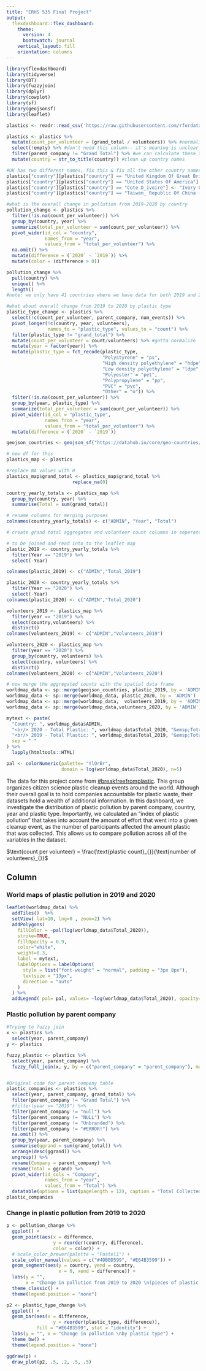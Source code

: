 ```yaml
---
title: "ERHS 535 Final Project"
output: 
  flexdashboard::flex_dashboard:
    theme: 
      version: 4
      bootswatch: journal
    vertical_layout: fill
    orientation: columns
---
```


```r
library(flexdashboard)
library(tidyverse)
library(DT)
library(fuzzyjoin)
library(dplyr)
library(cowplot)
library(sf)
library(geojsonsf)
library(leaflet)

plastics <- readr::read_csv('https://raw.githubusercontent.com/rfordatascience/tidytuesday/master/data/2021/2021-01-26/plastics.csv')
```


```r
plastics <- plastics %>%
  mutate(count_per_volunteer = (grand_total / volunteers)) %>% #normalize plastic totals by the number of volunteers
  select(!empty) %>% #don't need this column-- it's meaning is unclear
  filter(parent_company != "Grand Total") %>% #we can calculate these totals ourselves, not in the company column
  mutate(country = str_to_title(country)) #clean up country names 

#UK has two different names, fix this & fix all the other country names that conflict
plastics["country"][plastics["country"] == "United Kingdom Of Great Britain & Northern Ireland"] <- "United Kingdom"
plastics["country"][plastics["country"] == "United States Of America"] <- "United States of America"
plastics["country"][plastics["country"] == "Cote D_ivoire"] <- "Ivory Coast"
plastics["country"][plastics["country"] == "Taiwan_ Republic Of China (Roc)"] <- "Taiwan"

#what is the overall change in pollution from 2019-2020 by country 
pollution_change <- plastics %>%
  filter(!is.na(count_per_volunteer)) %>%
  group_by(country, year) %>%
  summarize(total_per_volunteer = sum(count_per_volunteer)) %>%
  pivot_wider(id_col = "country", 
              names_from = "year", 
              values_from = "total_per_volunteer") %>%
  na.omit() %>%
  mutate(difference = (`2020` - `2019`)) %>%
  mutate(color = (difference > 0))

pollution_change %>%
  pull(country) %>%
  unique() %>%
  length()
#note: we only have 41 countries where we have data for both 2019 and 2020

#what about overall change from 2019 to 2020 by plastic type
plastic_type_change <- plastics %>%
  select(!c(count_per_volunteer, parent_company, num_events)) %>%
  pivot_longer(!c(country, year, volunteers), 
               names_to = "plastic_type", values_to = "count") %>%
  filter(plastic_type != "grand_total") %>%
  mutate(count_per_volunteer = count/volunteers) %>% #gotta normalize
  mutate(year = factor(year)) %>%
  mutate(plastic_type = fct_recode(plastic_type, 
                                   "Polystyrene" = "ps",
                                   "High density polyethylene" = "hdpe",
                                   "Low density polyethylene" = "ldpe",
                                   "Polyester" = "pet", 
                                   "Polypropylene" = "pp",
                                   "PVC" = "pvc",
                                   "Other" = "o")) %>%
  filter(!is.na(count_per_volunteer)) %>%
  group_by(year, plastic_type) %>%
  summarize(total_per_volunteer = sum(count_per_volunteer)) %>%
  pivot_wider(id_col = "plastic_type", 
              names_from = "year", 
              values_from = "total_per_volunteer") %>%
  mutate(difference = (`2020` - `2019`))
```

```r
geojson_countries <- geojson_sf("https://datahub.io/core/geo-countries/r/countries.geojson")

# new df for this
plastics_map <- plastics

#replace NA values with 0
plastics_map$grand_total <- plastics_map$grand_total %>%
                        replace_na(0)

country_yearly_totals <- plastics_map %>%
  group_by(country, year) %>%
  summarise(Total = sum(grand_total))

# rename columns for merging purposes
colnames(country_yearly_totals) <- c("ADMIN", "Year", "Total")

# create grand total aggregates and volunteer count columns in seperate data frames

# to be joined and read into to the leaflet map
plastic_2019 <- country_yearly_totals %>%
  filter(Year == "2019") %>%
  select(-Year)

colnames(plastic_2019) <- c("ADMIN","Total_2019")

plastic_2020 <- country_yearly_totals %>%
  filter(Year == "2020") %>%
  select(-Year)
colnames(plastic_2020) <- c("ADMIN","Total_2020")

volunteers_2019 <- plastics_map %>%
  filter(year == "2019") %>%
  select(country,volunteers) %>%
  distinct()
colnames(volunteers_2019) <- c("ADMIN","Volunteers_2019")

volunteers_2020 <- plastics_map %>%
  filter(year == "2020") %>%
  group_by(country, volunteers) %>%
  select(country, volunteers) %>%
  distinct()
colnames(volunteers_2020) <- c("ADMIN","Volunteers_2020")

# now merge the aggregated counts with the spatial data frame
worldmap_data <- sp::merge(geojson_countries, plastic_2019, by = 'ADMIN')
worldmap_data <- sp::merge(worldmap_data, plastic_2020, by = 'ADMIN')
worldmap_data <- sp::merge(worldmap_data,  volunteers_2019, by = 'ADMIN')
worldmap_data <- sp::merge(worldmap_data,volunteers_2020, by = 'ADMIN')

mytext <- paste(
  "Country: ", worldmap_data$ADMIN, 
  "<br/> 2020 - Total Plastic: ", worldmap_data$Total_2020, "&emsp;Total Volunteers: ", worldmap_data$Volunteers_2020,
  "<br/> 2019 - Total Plastic: ", worldmap_data$Total_2019, "&emsp;Total Volunteers: ", worldmap_data$Volunteers_2019,
  sep = " "
) %>%
  lapply(htmltools::HTML)

pal <- colorNumeric(palette= "YlOrBr",
                    domain = log(worldmap_data$Total_2020), n=5)
```

The data for this project come from [#breakfreefromplastic](https://www.breakfreefromplastic.org/). This group organizes citizen science plastic cleanup events around the world. Although their overall goal is to hold companies accountable for plastic waste, their datasets hold a wealth of additional information. In this dashboard, we investigate the distribution of plastic pollution by parent company, country, year and plastic type. Importantly, we calculated an "index of plastic pollution" that takes into account the amount of effort that went into a given cleanup event, as the number of participants affected the amount plastic that was collected. This allows us to compare pollution across all of the variables in the dataset.

$\text{count per volunteer} = \frac{\text{plastic count}_{}}{\text{number of volunteers}_{}}$

Column {.tabset .tabset-fade}
-------------------------------------

### World maps of plastic pollution in 2019 and 2020
```r
leaflet(worldmap_data) %>% 
  addTiles()  %>% 
  setView( lat=10, lng=0 , zoom=2) %>%
  addPolygons( 
    fillColor = ~pal(log(worldmap_data$Total_2020)), 
    stroke=TRUE, 
    fillOpacity = 0.9, 
    color="white", 
    weight=0.3,
    label = mytext,
    labelOptions = labelOptions( 
      style = list("font-weight" = "normal", padding = "3px 8px"), 
      textsize = "13px", 
      direction = "auto"
    )
  ) %>%
  addLegend( pal= pal, values= ~log(worldmap_data$Total_2020), opacity=0.9, title = "Total plastic pollution", position = "bottomleft" )
```

### Plastic pollution by parent company

```r
#Trying to fuzzy join
x <- plastics %>%
  select(year, parent_company)
y <- plastics

fuzzy_plastic <- plastics %>%
  select(year, parent_company) %>%
  fuzzy_full_join(x, y, by = c("parent_company" = "parent_company"), match_fun = list(`==`))


#Original code for parent company table
plastic_companies <- plastics %>%
  select(year, parent_company, grand_total) %>%
  filter(parent_company != "Grand Total") %>%
  #filter(year == "2019") %>%
  filter(parent_company != "null") %>%
  filter(parent_company != "NULL") %>%
  filter(parent_company != "Unbranded") %>%
  filter(parent_company != "#ERROR!") %>%
  na.omit() %>%
  group_by(year, parent_company) %>%
  summarise(ggrand = sum(grand_total)) %>%
  arrange(desc(ggrand)) %>%
  ungroup() %>%
  rename(Company = parent_company) %>%
  rename(Total = ggrand) %>%
  pivot_wider(id_cols = "Company",
              names_from = "year",
              values_from = "Total") %>%
  datatable(options = list(pagelength = 12), caption = "Total Collected Pieces of Plastic Pollution by Parent Company in 2019 and 2020")
plastic_companies
```


### Change in plastic pollution from 2019 to 2020

```r
p <- pollution_change %>%
  ggplot() +
  geom_point(aes(x = difference, 
                 y = reorder(country, difference),
                 color = color)) +
  # scale_color_brewer(palette = "Pastel1") +
  scale_color_manual(values = c("#4DBBD599", "#E64B3599")) +
  geom_segment(aes(y = country, yend = country,
                   x = 0, xend = difference)) +
  labs(y = "", 
       x = "Change in pollution from 2019 to 2020 \n(pieces of plastic per volunteer)") +
  theme_classic() +
  theme(legend.position = "none")

p2 <- plastic_type_change %>%
  ggplot() +
  geom_bar(aes(x = difference, 
                 y = reorder(plastic_type, difference)), 
           fill = "#E64B3599", stat = "identity") +
  labs(y = "", x = "Change in pollution \nby plastic type") +
  theme_bw() +
  theme(legend.position = "none")

ggdraw(p) +
  draw_plot(p2, .5, .2, .5, .5)
```

